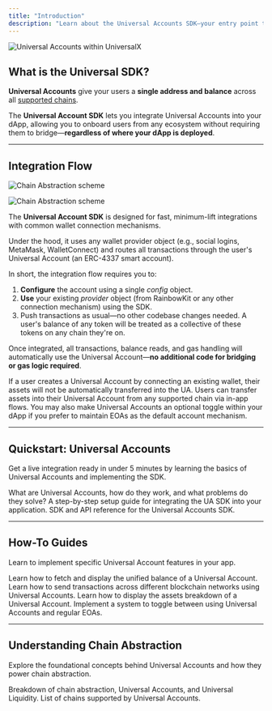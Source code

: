 ```yaml
---
title: "Introduction"
description: "Learn about the Universal Accounts SDK—your entry point to integrating chain abstraction."
---
```


![Universal Accounts within UniversalX](/images/v22.gif)

## What is the Universal SDK?

**Universal Accounts** give your users a **single address and balance** across all [supported chains](/universal-accounts/cha/chains).

The **Universal Account SDK** lets you  integrate Universal Accounts into your dApp, allowing you to onboard users from any ecosystem without requiring them to bridge—**regardless of where your dApp is deployed**.

---

## Integration Flow

<img
  className="block dark:hidden"
  src="./images/flow.png"
  alt="Chain Abstraction scheme"
/>

<img
  className="hidden dark:block"
  src="./images/flow.png"
  alt="Chain Abstraction scheme"
/>

The **Universal Account SDK** is designed for fast, minimum-lift integrations with common wallet connection mechanisms.

Under the hood, it uses any wallet provider object (e.g., social logins, MetaMask, WalletConnect) and routes all transactions through the user's Universal Account (an ERC-4337 smart account).

In short, the integration flow requires you to:

1. **Configure** the account using a single _config_ object.
2. **Use** your existing _provider_ object (from RainbowKit or any other connection mechanism) using the SDK.
3. Push transactions as usual—no other codebase changes needed. A user's balance of any token will be treated as a collective of these tokens on any chain they're on.

Once integrated, all transactions, balance reads, and gas handling will automatically use the Universal Account—**no additional code for bridging or gas logic required**.

<Note>
  If a user creates a Universal Account by connecting an existing wallet, their assets will not be automatically transferred into the UA. Users can transfer assets into their Universal Account from any supported chain via in-app flows. You may also make Universal Accounts an optional toggle within your dApp if you prefer to maintain EOAs as the default account mechanism.
</Note>

---

## Quickstart: Universal Accounts

Get a live integration ready in under 5 minutes by learning the basics of Universal Accounts and implementing the SDK.

<CardGroup cols="3">
  <Card title="Introduction to Universal Accounts" icon="user" href="/intro/universal-accounts">
    What are Universal Accounts, how do they work, and what problems do they solve?
  </Card>
  <Card title="Getting Started" icon="rocket" href="/universal-accounts/cha/web-quickstart">
    A step-by-step setup guide for integrating the UA SDK into your application.
  </Card>
  <Card title="UA SDK Reference" icon="code" href="/universal-accounts/ua-reference/desktop/web">
    SDK and API reference for the Universal Accounts SDK.
  </Card>
</CardGroup>

---

## How-To Guides

Learn to implement specific Universal Account features in your app.

<CardGroup cols="1">
  <Card title="Getting A Unified Balance" icon="dollar-sign" href="/guides/cha/how-to/balance">
    Learn how to fetch and display the unified balance of a Universal Account.
  </Card>
  <Card title="Sending Cross-Chain Transactions" icon="paper-plane-top" href="/guides/cha/how-to/transactions">
    Learn how to send transactions across different blockchain networks using Universal Accounts.
  </Card>
  <Card title="Displaying An Assets Breakdown" icon="paper-plane-top" href="/guides/cha/how-to/balance-breakdown">
    Learn how to display the assets breakdown of a Universal Account.
  </Card>
  <Card title="Toggling Universal Accounts On/Off" icon="paper-plane-top" href="/guides/cha/how-to/toggle">
    Implement a system to toggle between using Universal Accounts and regular EOAs.
  </Card>
</CardGroup>

---

## Understanding Chain Abstraction

Explore the foundational concepts behind Universal Accounts and how they power chain abstraction.

<CardGroup cols="1">
  <Card title="What Is Chain Abstraction?" icon="layer-group" href="/intro/what-is-cha">
    Breakdown of chain abstraction, Universal Accounts, and Universal Liquidity.
  </Card>
  <Card title="Supported Chains" icon="network-wired" href="/universal-accounts/cha/chains">
    List of chains supported by Universal Accounts.
  </Card>
</CardGroup>